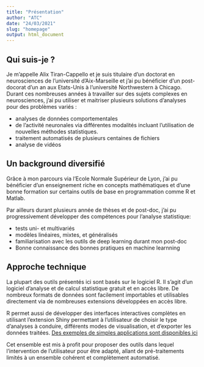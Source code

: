 ```yaml
---
title: "Présentation"
author: "ATC"
date: "24/03/2021"
slug: "homepage"
output: html_document
---
```


<!-- ## Services -->
<!-- Nous proposons des services personnalisés d'analyse de données de type variés. Nous développons des solutions adaptées et spécifiques à chaque demande. -->

<!--   - Visualisations de données complexes -->
<!--   - Extraction et mise en forme automatique -->
<!--   - Analyse dynamique sur applications Shiny -->
<!--   - Utilisation de modèles de machine learning et deep learning  -->
<!--   - Interface intuitive et facile d'accès  -->

<!-- Des exemples d'outils que nous proposons sont disponibles [ici](http://localhost:4321/shiny/) -->

<!-- ## A qui s'adressent nos services ? -->
<!-- Les solutions proposées ici s'adressent avant tout aux entreprises de taille variable, collectivitées ou agriculteurs qui peuvent avoir des besoins ponctuels en traitement et analyse de données.  -->

<!-- Des solutions à plus grande échelle peuvent également être proposées. -->

## Qui suis-je ?
Je m'appelle Alix Tiran-Cappello et je suis titulaire d'un doctorat en neurosciences de l'université d'Aix-Marseille et j'ai pu bénéficier d'un post-docorat d'un an aux Etats-Unis à l'université Northwestern à Chicago. Durant ces nombreuses années à travailler sur des sujets complexes en neurosciences, j'ai pu utiliser et maitriser plusieurs solutions d'analyses pour des problèmes variés : 

  - analyses de données comportementales
  - de l'activité neuronales via différentes modalités incluant l'utilisation de nouvelles méthodes statistiques.
  - traitement automatisés de plusieurs centaines de fichiers
  - analyse de vidéos

##  Un background diversifié
Grâce à mon parcours via l'Ecole Normale Supérieur de Lyon, j'ai pu bénéficier d'un enseignement riche en concepts mathématiques et d'une bonne formation sur certains outils de base en programmation comme R et Matlab.

Par ailleurs durant plusieurs année de thèses et de post-doc, j'ai pu progressivement développer des compétences pour l'analyse statistique:

  - tests uni- et multivariés
  - modèles linéaires, mixtes, et généralisés
  - familiarisation avec les outils de deep learning durant mon post-doc
  - Bonne connaissance des bonnes pratiques en machine learnning

## Approche technique
La plupart des outils présentés ici sont basés sur le logiciel R. Il s'agit d'un logiciel d'analyse et de calcul statistique gratuit et en accès libre. De nombreux formats de données sont facilement importables et utilisables directement via de nombreuses extensions développées en accès libre.

R permet aussi de développer des interfaces interactives complètes en utilisant l'extension Shiny permettant à l'utilisateur de choisir le type d'analyses à conduire, différents modes de visualisation, et d'exporter les données traitées. [Des exemples de simples applications sont disponibles ici](https://site.atc-data.fr/shiny/)

Cet ensemble est mis à profit pour proposer des outils dans lequel l'intervention de l'utilisateur pour être adapté, allant de pré-traitements limités à un ensemble cohérent et complètement automatisé.